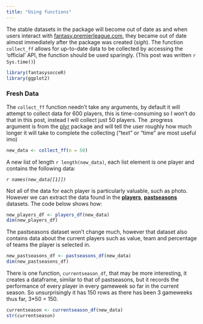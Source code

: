 ```yaml
---
title: "Using functions"
---
```


The stable datasets in the package will become out of date as and when users interact with [fantasy.premierleague.com](http://fantasy.premierleague.com), they became out of date almost immediately after the package was created (_sigh_).  The function `collect_ff` allows for up-to-date data to be collected by accessing the 'official' API, the function should be used sparingly.  (This post was written `r Sys.time()`)

```r
library(fantasysocceR)
library(ggplot2)
```

### Fresh Data

The `collect_ff` function needn't take any arguments, by default it will attempt to collect data for 600 players, this is time-consuming so I won't do that in this post, instead I will collect just 50 players.  The .progress argument is from the [plyr](https://github.com/hadley/plyr) package and will tell the user roughly how much longer it will take to complete the collecting ("text" or "time" are most useful imo)

```r
new_data <- collect_ff(n = 50)
```

A new list of length `r length(new_data)`, each list element is one player and contains the following data:

_`r names(new_data[[1]])`_

Not all of the data for each player is particularly valuable, such as photo.  However we can extract the data found in the [**players**](players.html), [**pastseasons**](pastseasons.html) datasets.  The code below shows how:

```r
new_players_df <- players_df(new_data)
dim(new_players_df)
```

The pastseasons dataset won't change much, however that dataset also contains data about the current players such as value, team and percentage of teams the player is selected in.
```r
new_pastseasons_df <- pastseasons_df(new_data)
dim(new_pastseasons_df)
```

There is one function, `currentseason_df`, that may be more interesting, it creates a dataframe, similar to that of pastseasons, but it records the performance of every player in every gameweek so far in the current season.  So unsurprisingly it has 150 rows as there has been 3 gameweeks thus far, 3*50 = 150.

```r
currentseason <- currentseason_df(new_data)
str(currentseason)
```